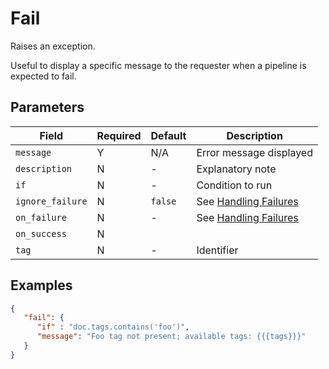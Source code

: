 # Fail

<Synopsis>
Raises an exception.
</Synopsis>

Useful to display a specific message to the requester when a pipeline is expected to fail.

## Parameters

|Field|Required|Default|Description|
|---|---|---|---|
|`message`|Y|N/A|Error message displayed|
|`description`|N|-|Explanatory note|
|`if`|N|-|Condition to run|
|`ignore_failure`|N|`false`|See [Handling Failures](../handling-failures.mdx)|
|`on_failure`|N|-|See [Handling Failures](../handling-failures.mdx)|
|`on_success`|N|||
|`tag`|N|-|Identifier|

## Examples

```json
{
   "fail": {
      "if" : "doc.tags.contains('foo')",
      "message": "Foo tag not present; available tags: {{{tags}}}"
   }
}
```
